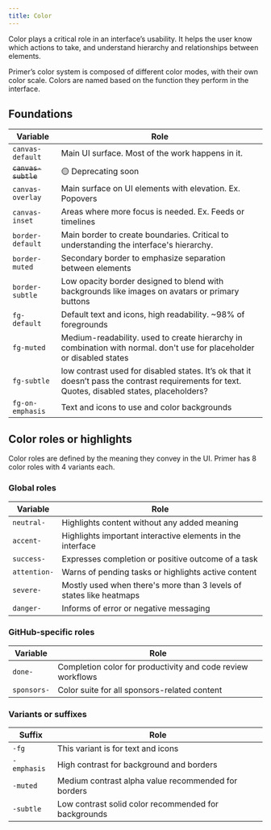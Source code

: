 ```yaml
---
title: Color
---
```


Color plays a critical role in an interface’s usability. It helps the user know which actions to take, and understand hierarchy and relationships between elements.

Primer’s color system is composed of different color modes, with their own color scale. Colors are named based on the function they perform in the interface.



## Foundations

| Variable | Role |
| -------- | -------- |
| `canvas-default`     | Main UI surface. Most of the work happens in it.     |
| ~~`canvas-subtle`~~     | 🟡 Deprecating soon     |
| `canvas-overlay`     | Main surface on UI elements with elevation. Ex. Popovers     |
| `canvas-inset`     | Areas where more focus is needed. Ex. Feeds or timelines     |
| `border-default`     | Main border to create boundaries. Critical to understanding the interface's hierarchy.    |
| `border-muted`     | Secondary border to emphasize separation between elements     |
| `border-subtle`    | Low opacity border designed to blend with backgrounds like images on avatars or primary buttons     |
| `fg-default`    | Default text and icons, high readability. ~98% of foregrounds      |
| `fg-muted`    | Medium-readability. used to create hierarchy in combination with normal. don't use for placeholder or disabled states      |
| `fg-subtle`    | low contrast used for disabled states. It’s ok that it doesn’t pass the contrast requirements for text.  Quotes, disabled states, placeholders?     |
| `fg-on-emphasis`    | Text and icons to use and color backgrounds     |

## Color roles or highlights
Color roles are defined by the meaning they convey in the UI. Primer has 8 color roles with 4 variants each. 

### Global roles

| Variable | Role |
| -------- | -------- |
| `neutral-` | Highlights content without any added meaning |
| `accent-` | Highlights important interactive elements in the interface |
| `success-` | Expresses completion or positive outcome of a task|
| `attention-` | Warns of pending tasks or highlights active content  |
| `severe-` | Mostly used when there's more than 3 levels of states like heatmaps |
| `danger-` | Informs of error or negative messaging |

### GitHub-specific roles

| Variable | Role |
| -------- | -------- |
| `done-` | Completion color for productivity and code review workflows |
| `sponsors-` | Color suite for all sponsors-related content |

### Variants or suffixes

| Suffix | Role |
| -------- | -------- |
| `-fg` | This variant is for text and icons |
| `-emphasis` | High contrast for background and borders |
| `-muted` | Medium contrast alpha value recommended for borders |
|`-subtle` | Low contrast solid color recommended for backgrounds |